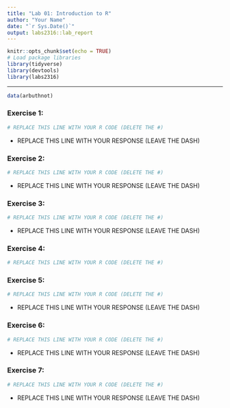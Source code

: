 ```yaml
---
title: "Lab 01: Introduction to R"
author: "Your Name"
date: "`r Sys.Date()`"
output: labs2316::lab_report
---
```

  
```r
knitr::opts_chunk$set(echo = TRUE)
# Load package libraries
library(tidyverse)
library(devtools)
library(labs2316)
```

* * *
  
```r
data(arbuthnot)
```


### Exercise 1: 

```r
# REPLACE THIS LINE WITH YOUR R CODE (DELETE THE #)
```

- REPLACE THIS LINE WITH YOUR RESPONSE (LEAVE THE DASH)

### Exercise 2:

```r
# REPLACE THIS LINE WITH YOUR R CODE (DELETE THE #)
```

- REPLACE THIS LINE WITH YOUR RESPONSE (LEAVE THE DASH)


### Exercise 3:

```r
# REPLACE THIS LINE WITH YOUR R CODE (DELETE THE #)
```

- REPLACE THIS LINE WITH YOUR RESPONSE (LEAVE THE DASH)


### Exercise 4:

```r
# REPLACE THIS LINE WITH YOUR R CODE (DELETE THE #)
```


### Exercise 5:

```r
# REPLACE THIS LINE WITH YOUR R CODE (DELETE THE #)
```

- REPLACE THIS LINE WITH YOUR RESPONSE (LEAVE THE DASH)


### Exercise 6:

```r
# REPLACE THIS LINE WITH YOUR R CODE (DELETE THE #)
```

- REPLACE THIS LINE WITH YOUR RESPONSE (LEAVE THE DASH)


### Exercise 7:

```r
# REPLACE THIS LINE WITH YOUR R CODE (DELETE THE #)
```

- REPLACE THIS LINE WITH YOUR RESPONSE (LEAVE THE DASH)

